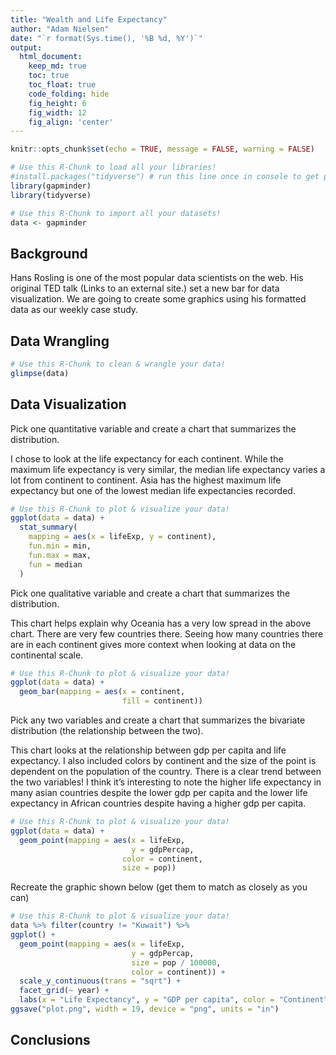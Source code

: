 ```yaml
---
title: "Wealth and Life Expectancy"
author: "Adam Nielsen"
date: "`r format(Sys.time(), '%B %d, %Y')`"
output:
  html_document:  
    keep_md: true
    toc: true
    toc_float: true
    code_folding: hide
    fig_height: 6
    fig_width: 12
    fig_align: 'center'
---
```


```r
knitr::opts_chunk$set(echo = TRUE, message = FALSE, warning = FALSE)
```

```r
# Use this R-Chunk to load all your libraries!
#install.packages("tidyverse") # run this line once in console to get package
library(gapminder)
library(tidyverse)

```

```r
# Use this R-Chunk to import all your datasets!
data <- gapminder
```

## Background

Hans Rosling is one of the most popular data scientists on the web. His original TED talk (Links to an external site.) set a new bar for data visualization. We are going to create some graphics using his formatted data as our weekly case study.

## Data Wrangling

```r
# Use this R-Chunk to clean & wrangle your data!
glimpse(data)
```

## Data Visualization

Pick one quantitative variable and create a chart that summarizes the distribution.

I chose to look at the life expectancy for each continent. While the maximum life expectancy is very similar, the median life expectancy varies a lot from continent to continent. Asia has the highest maximum life expectancy but one of the lowest median life expectancies recorded.  
```r
# Use this R-Chunk to plot & visualize your data!
ggplot(data = data) + 
  stat_summary(
    mapping = aes(x = lifeExp, y = continent),
    fun.min = min,
    fun.max = max,
    fun = median
  )
```

Pick one qualitative variable and create a chart that summarizes the distribution.  

This chart helps explain why Oceania has a very low spread in the above chart. There are very few countries there. Seeing how many countries there are in each continent gives more context when looking at data on the continental scale.
```r
# Use this R-Chunk to plot & visualize your data!
ggplot(data = data) +
  geom_bar(mapping = aes(x = continent,
                         fill = continent))
```

Pick any two variables and create a chart that summarizes the bivariate distribution (the relationship between the two).  

This chart looks at the relationship between gdp per capita and life expectancy. I also included colors by continent and the size of the point is dependent on the population of the country. There is a clear trend between the two variables! I think it's interesting to note the higher life expectancy in many asian countries despite the lower gdp per capita and the lower life expectancy in African countries despite having a higher gdp per capita.  
```r
# Use this R-Chunk to plot & visualize your data!
ggplot(data = data) +
  geom_point(mapping = aes(x = lifeExp,
                           y = gdpPercap,
                         color = continent,
                         size = pop))
```

Recreate the graphic shown below (get them to match as closely as you can)  
```r
# Use this R-Chunk to plot & visualize your data!
data %>% filter(country != "Kuwait") %>%
ggplot() +
  geom_point(mapping = aes(x = lifeExp,
                           y = gdpPercap,
                           size = pop / 100000,
                           color = continent)) +
  scale_y_continuous(trans = "sqrt") +
  facet_grid(~ year) +
  labs(x = "Life Expectancy", y = "GDP per capita", color = "Continent", size = "Population (100k)")
ggsave("plot.png", width = 19, device = "png", units = "in")
```

## Conclusions
